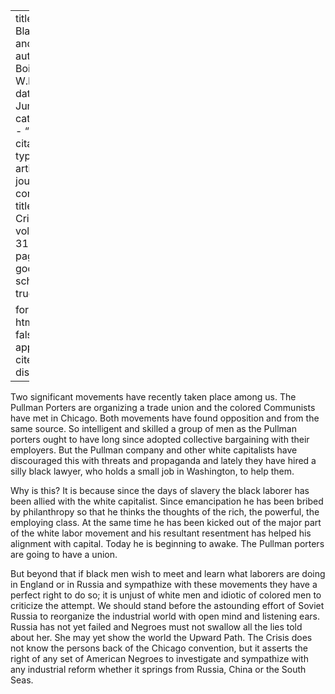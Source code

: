 
---
title: 'The Black Man and Labor'
author: Du Bois, W.E.B.
date: Jun. 1925
categories: 
  - ""
citation: 
  type: article-journal
  container-title: The Crisis
  volume: 31
  issue: 2
  page: 60
google-scholar: true

format:
  html:
    toc: false
    appendix-cite-as: display
---




Two significant movements have recently taken place among us. The Pullman Porters are organizing a trade union and the colored Communists have met in Chicago. Both movements have found opposition and from the same source. So intelligent and skilled a group of men as the Pullman porters ought to have long since adopted collective bargaining with their employers. But the Pullman company and other white capitalists have discouraged this with threats and propaganda and lately they have hired a silly black lawyer, who holds a small job in Washington, to help them.

Why is this? It is because since the days of slavery the black laborer has been allied with the white capitalist. Since emancipation he has been bribed by philanthropy so that he thinks the thoughts of the rich, the powerful, the employing class. At the same time he has been kicked out of the major part of the white labor movement and his resultant resentment has helped his alignment with capital. Today he is beginning to awake. The Pullman porters are going to have a union.

But beyond that if black men wish to meet and learn what laborers are doing in England or in Russia and sympathize with these movements they have a perfect right to do so; it is unjust of white men and idiotic of colored men to criticize the attempt. We should stand before the astounding effort of Soviet Russia to reorganize the industrial world with open mind and listening ears. Russia has not yet failed and Negroes must not swallow all the lies told about her. She may yet show the world the Upward Path. <span class = "small-caps">The Crisis</span> does not know the persons back of the Chicago convention, but it asserts the right of any set of American Negroes to investigate and sympathize with any industrial reform whether it springs from Russia, China or the South Seas.

